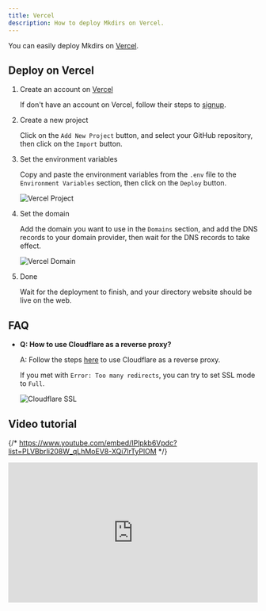```yaml
---
title: Vercel
description: How to deploy Mkdirs on Vercel.
---
```



You can easily deploy Mkdirs on [Vercel](https://vercel.com/).

## Deploy on Vercel

<Steps>

1. Create an account on [Vercel](https://vercel.com/)

    If don't have an account on Vercel, follow their steps to [signup](https://vercel.com/signup).

2. Create a new project

    Click on the `Add New Project` button, and select your GitHub repository, then click on the `Import` button.

3. Set the environment variables

    Copy and paste the environment variables from the `.env` file to the `Environment Variables` section, then click on the `Deploy` button.

    ![Vercel Project](../../../assets/images/vercel-project.png)

4. Set the domain

    Add the domain you want to use in the `Domains` section, and add the DNS records to your domain provider, then wait for the DNS records to take effect.

    ![Vercel Domain](../../../assets/images/vercel-domain.png)

5. Done

    Wait for the deployment to finish, and your directory website should be live on the web.

</Steps>

## FAQ

- **Q: How to use Cloudflare as a reverse proxy?**

  A: Follow the steps [here](https://vercel.com/docs/integrations/external-platforms/cloudflare#set-cloudflare-ssl/tls-encryption-mode) to use Cloudflare as a reverse proxy.

  If you met with `Error: Too many redirects`, you can try to set SSL mode to `Full`.

  ![Cloudflare SSL](../../../assets/images/vercel-cloudflare-ssl.png)

## Video tutorial

{/* https://www.youtube.com/embed/IPlpkb6Vpdc?list=PLVBbrIi208W_qLhMoEV8-XQi7lrTyPlOM */}
<div style="position: relative; padding-bottom: 56.25%; height: 0; overflow: hidden;">
  <iframe 
    style="position: absolute; top: 0; left: 0; width: 100%; height: 100%;" 
    width="1280" 
    height="720" 
    src="https://www.youtube.com/embed/IPlpkb6Vpdc?list=PLVBbrIi208W_qLhMoEV8-XQi7lrTyPlOM" 
    title="【Deploy】【8/8】Deploy to Vercel —— Launch a directory with Mkdirs template" 
    frameborder="0" 
    allow="accelerometer; autoplay; clipboard-write; encrypted-media; gyroscope; picture-in-picture; web-share" 
    referrerpolicy="strict-origin-when-cross-origin" 
    allowfullscreen
  ></iframe>
</div>
